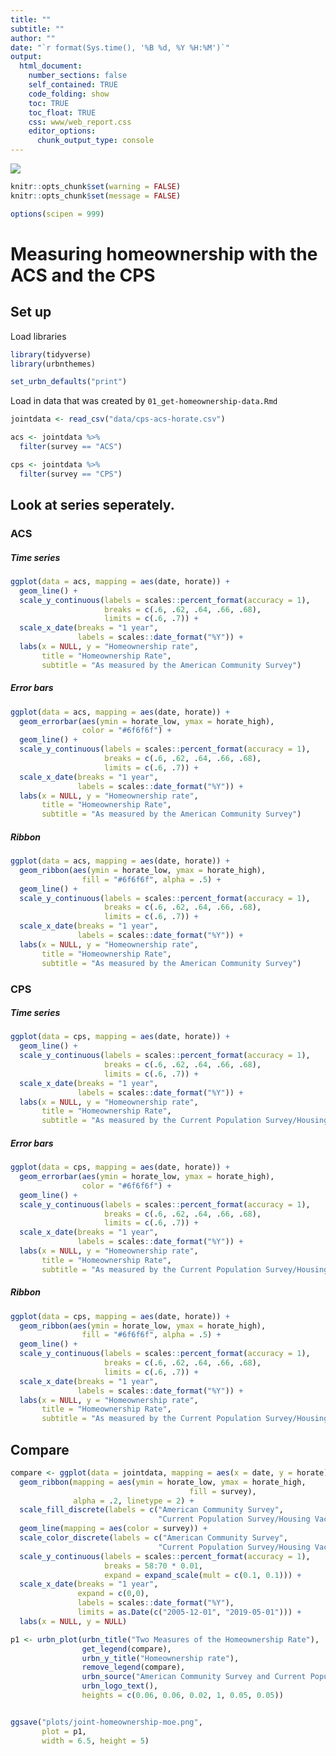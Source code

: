 ```yaml
---
title: ""
subtitle: ""
author: ""
date: "`r format(Sys.time(), '%B %d, %Y %H:%M')`"
output:
  html_document:
    number_sections: false
    self_contained: TRUE
    code_folding: show
    toc: TRUE
    toc_float: TRUE
    css: www/web_report.css
    editor_options:
      chunk_output_type: console
---
```


<link rel="stylesheet" href="//fonts.googleapis.com/css?family=Lato" />

![](www/images/urban-institute-logo.png)


```r
knitr::opts_chunk$set(warning = FALSE)
knitr::opts_chunk$set(message = FALSE)

options(scipen = 999)

```

# Measuring homeownership with the ACS and the CPS

## Set up

Load libraries

```r
library(tidyverse)
library(urbnthemes)

set_urbn_defaults("print")
```

Load in data that was created by `01_get-homeownership-data.Rmd`

```r

jointdata <- read_csv("data/cps-acs-horate.csv")

acs <- jointdata %>% 
  filter(survey == "ACS")

cps <- jointdata %>% 
  filter(survey == "CPS")
```

## Look at series seperately.

### ACS

#### {.tabset .tabset.fade}
##### Time series

```r

ggplot(data = acs, mapping = aes(date, horate)) +
  geom_line() +
  scale_y_continuous(labels = scales::percent_format(accuracy = 1),
                     breaks = c(.6, .62, .64, .66, .68),
                     limits = c(.6, .7)) +
  scale_x_date(breaks = "1 year",
               labels = scales::date_format("%Y")) +
  labs(x = NULL, y = "Homeownership rate",
       title = "Homeownership Rate",
       subtitle = "As measured by the American Community Survey")

```

##### Error bars

```r

ggplot(data = acs, mapping = aes(date, horate)) +
  geom_errorbar(aes(ymin = horate_low, ymax = horate_high),
                color = "#6f6f6f") +
  geom_line() +
  scale_y_continuous(labels = scales::percent_format(accuracy = 1),
                     breaks = c(.6, .62, .64, .66, .68),
                     limits = c(.6, .7)) +
  scale_x_date(breaks = "1 year",
               labels = scales::date_format("%Y")) +
  labs(x = NULL, y = "Homeownership rate",
       title = "Homeownership Rate",
       subtitle = "As measured by the American Community Survey")

```

##### Ribbon

```r
ggplot(data = acs, mapping = aes(date, horate)) +
  geom_ribbon(aes(ymin = horate_low, ymax = horate_high),
                fill = "#6f6f6f", alpha = .5) +
  geom_line() +
  scale_y_continuous(labels = scales::percent_format(accuracy = 1),
                     breaks = c(.6, .62, .64, .66, .68),
                     limits = c(.6, .7)) +
  scale_x_date(breaks = "1 year",
               labels = scales::date_format("%Y")) +
  labs(x = NULL, y = "Homeownership rate",
       title = "Homeownership Rate",
       subtitle = "As measured by the American Community Survey")
```


### CPS

#### {.tabset .tabset.fade}
##### Time series

```r

ggplot(data = cps, mapping = aes(date, horate)) +
  geom_line() +
  scale_y_continuous(labels = scales::percent_format(accuracy = 1),
                     breaks = c(.6, .62, .64, .66, .68),
                     limits = c(.6, .7)) +
  scale_x_date(breaks = "1 year",
               labels = scales::date_format("%Y")) +
  labs(x = NULL, y = "Homeownership rate",
       title = "Homeownership Rate",
       subtitle = "As measured by the Current Population Survey/Housing Vacancy Survey")

```

##### Error bars

```r

ggplot(data = cps, mapping = aes(date, horate)) +
  geom_errorbar(aes(ymin = horate_low, ymax = horate_high),
                color = "#6f6f6f") +
  geom_line() +
  scale_y_continuous(labels = scales::percent_format(accuracy = 1),
                     breaks = c(.6, .62, .64, .66, .68),
                     limits = c(.6, .7)) +
  scale_x_date(breaks = "1 year",
               labels = scales::date_format("%Y")) +
  labs(x = NULL, y = "Homeownership rate",
       title = "Homeownership Rate",
       subtitle = "As measured by the Current Population Survey/Housing Vacancy Survey")

```

##### Ribbon

```r
ggplot(data = cps, mapping = aes(date, horate)) +
  geom_ribbon(aes(ymin = horate_low, ymax = horate_high),
                fill = "#6f6f6f", alpha = .5) +
  geom_line() +
  scale_y_continuous(labels = scales::percent_format(accuracy = 1),
                     breaks = c(.6, .62, .64, .66, .68),
                     limits = c(.6, .7)) +
  scale_x_date(breaks = "1 year",
               labels = scales::date_format("%Y")) +
  labs(x = NULL, y = "Homeownership rate",
       title = "Homeownership Rate",
       subtitle = "As measured by the Current Population Survey/Housing Vacancy Survey")
```


## Compare

```r

compare <- ggplot(data = jointdata, mapping = aes(x = date, y = horate)) +
  geom_ribbon(mapping = aes(ymin = horate_low, ymax = horate_high,
                                        fill = survey), 
              alpha = .2, linetype = 2) +
  scale_fill_discrete(labels = c("American Community Survey",
                                 "Current Population Survey/Housing Vacancy Survey")) +
  geom_line(mapping = aes(color = survey)) +
  scale_color_discrete(labels = c("American Community Survey",
                                 "Current Population Survey/Housing Vacancy Survey")) +
  scale_y_continuous(labels = scales::percent_format(accuracy = 1),
                     breaks = 58:70 * 0.01,
                     expand = expand_scale(mult = c(0.1, 0.1))) +
  scale_x_date(breaks = "1 year",
               expand = c(0,0),
               labels = scales::date_format("%Y"),
               limits = as.Date(c("2005-12-01", "2019-05-01"))) +
  labs(x = NULL, y = NULL)

p1 <- urbn_plot(urbn_title("Two Measures of the Homeownership Rate"),
                get_legend(compare),
                urbn_y_title("Homeownership rate"),
                remove_legend(compare),
                urbn_source("American Community Survey and Current Population Survey/Housing Vacancy Survey."),
                urbn_logo_text(),
                heights = c(0.06, 0.06, 0.02, 1, 0.05, 0.05))


ggsave("plots/joint-homeownership-moe.png",
       plot = p1,
       width = 6.5, height = 5)


```
